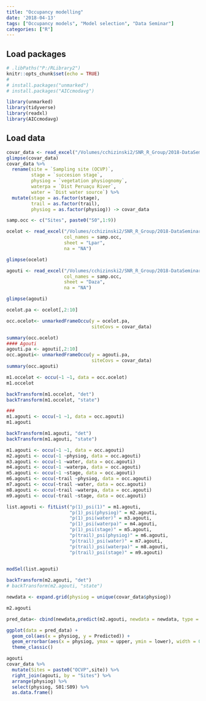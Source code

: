 ```yaml
---
title: "Occupancy modelling"
date: '2018-04-13'
tags: ["Occupancy models", "Model selection", "Data Seminar"]
categories: ["R"]
---
```


## Load packages

```r
# .libPaths("P:/RLibrary2")
knitr::opts_chunk$set(echo = TRUE)
# 
# install.packages("unmarked")
# install.packages("AICcmodavg")

library(unmarked)
library(tidyverse)
library(readxl)
library(AICcmodavg)

```

## Load data

```r

covar_data <- read_excel("/Volumes/cchizinski2/SNR_R_Group/2018-DataSeminar/OccupancyModels/data/covariatesrec.xlsx")
glimpse(covar_data)
covar_data %>% 
  rename(site = `Sampling site (OCVP)`,
         stage = `succesion stage`,
         physiog = `vegetation physiognomy`,
         waterpa = `Dist Peruaçu River`,
         water = `Dist water source`) %>% 
  mutate(stage = as.factor(stage),
         trail = as.factor(trail),
         physiog = as.factor(physiog)) -> covar_data

samp.occ <- c("Sites", paste0("S0",1:9))

ocelot <- read_excel("/Volumes/cchizinski2/SNR_R_Group/2018-DataSeminar/OccupancyModels/data/largemammalrec.xlsx",
                     col_names = samp.occ,
                     sheet = "Lpar",
                     na = "NA") 

glimpse(ocelot)

agouti <- read_excel("/Volumes/cchizinski2/SNR_R_Group/2018-DataSeminar/OccupancyModels/data/largemammalrec.xlsx",
                     col_names = samp.occ,
                     sheet = "Daza",
                     na = "NA") 

glimpse(agouti)

```

```r

ocelot.pa <- ocelot[,2:10]

occ.ocelot<- unmarkedFrameOccu(y = ocelot.pa,
                               siteCovs = covar_data)

summary(occ.ocelot)
#### Agouti 
agouti.pa <- agouti[,2:10]
occ.agouti<- unmarkedFrameOccu(y = agouti.pa,
                               siteCovs = covar_data)
summary(occ.agouti)
```

```r
m1.occelot <- occu(~1 ~1, data = occ.ocelot)
m1.occelot

backTransform(m1.occelot, "det")
backTransform(m1.occelot, "state")

###
m1.agouti <- occu(~1 ~1, data = occ.agouti)
m1.agouti

backTransform(m1.agouti, "det")
backTransform(m1.agouti, "state")

m1.agouti <- occu(~1 ~1, data = occ.agouti)
m2.agouti <- occu(~1 ~physiog, data = occ.agouti)
m3.agouti <- occu(~1 ~water, data = occ.agouti)
m4.agouti <- occu(~1 ~waterpa, data = occ.agouti)
m5.agouti <- occu(~1 ~stage, data = occ.agouti)
m6.agouti <- occu(~trail ~physiog, data = occ.agouti)
m7.agouti <- occu(~trail ~water, data = occ.agouti)
m8.agouti <- occu(~trail ~waterpa, data = occ.agouti)
m9.agouti <- occu(~trail ~stage, data = occ.agouti)

list.agouti <- fitList("p(1)_psi(1)" = m1.agouti,
                       "p(1)_psi(physiog)" = m2.agouti,
                       "p(1)_psi(water)" = m3.agouti,
                       "p(1)_psi(waterpa)" = m4.agouti,
                       "p(1)_psi(stage)" = m5.agouti,
                       "p(trail)_psi(physiog)" = m6.agouti,
                       "p(trail)_psi(water)" = m7.agouti,
                       "p(trail)_psi(waterpa)" = m8.agouti,
                       "p(trail)_psi(stage)" = m9.agouti)
  

modSel(list.agouti)

backTransform(m2.agouti, "det")
# backTransform(m2.agouti, "state")

newdata <- expand.grid(physiog = unique(covar_data$physiog))

m2.agouti

pred_data<- cbind(newdata,predict(m2.agouti, newdata = newdata, type = "state"))

ggplot(data = pred_data) + 
  geom_col(aes(x = physiog, y = Predicted)) + 
  geom_errorbar(aes(x = physiog, ymax = upper, ymin = lower), width = 0.5) + 
  theme_classic()

agouti 
covar_data %>% 
  mutate(Sites = paste0("OCVP",site)) %>% 
  right_join(agouti, by = "Sites") %>% 
  arrange(physiog) %>% 
  select(physiog, S01:S09) %>% 
  as.data.frame()
```

